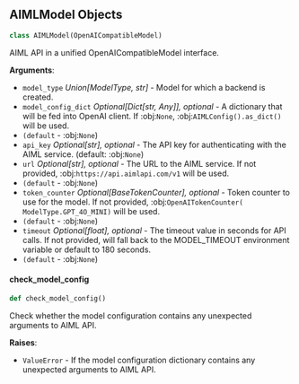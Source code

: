 <a id="camel.models.aiml_model"></a>

<a id="camel.models.aiml_model.AIMLModel"></a>

## AIMLModel Objects

```python
class AIMLModel(OpenAICompatibleModel)
```

AIML API in a unified OpenAICompatibleModel interface.

**Arguments**:

- `model_type` _Union[ModelType, str]_ - Model for which a backend is
  created.
- `model_config_dict` _Optional[Dict[str, Any]], optional_ - A dictionary
  that will be fed into OpenAI client. If :obj:`None`,
  :obj:`AIMLConfig().as_dict()` will be used.
- `(default` - :obj:`None`)
- `api_key` _Optional[str], optional_ - The API key for authenticating with
  the AIML service. (default: :obj:`None`)
- `url` _Optional[str], optional_ - The URL to the AIML service. If
  not provided, :obj:`https://api.aimlapi.com/v1` will be used.
- `(default` - :obj:`None`)
- `token_counter` _Optional[BaseTokenCounter], optional_ - Token counter to
  use for the model. If not provided, :obj:`OpenAITokenCounter(
  ModelType.GPT_4O_MINI)` will be used.
- `(default` - :obj:`None`)
- `timeout` _Optional[float], optional_ - The timeout value in seconds for
  API calls. If not provided, will fall back to the MODEL_TIMEOUT
  environment variable or default to 180 seconds.
- `(default` - :obj:`None`)

<a id="camel.models.aiml_model.AIMLModel.check_model_config"></a>

#### check\_model\_config

```python
def check_model_config()
```

Check whether the model configuration contains any
unexpected arguments to AIML API.

**Raises**:

- `ValueError` - If the model configuration dictionary contains any
  unexpected arguments to AIML API.

